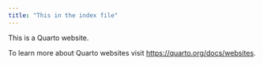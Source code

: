 ```yaml
---
title: "This in the index file"
---
```


This is a Quarto website.

To learn more about Quarto websites visit <https://quarto.org/docs/websites>.
